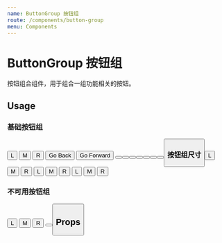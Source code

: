 ```yaml
---
name: ButtonGroup 按钮组
route: /components/button-group
menu: Components
---
```



# ButtonGroup 按钮组

按钮组合组件，用于组合一组功能相关的按钮。

## Usage

### 基础按钮组

<Playground>
  <Button.Group>
    <Button>L</Button>
    <Button>M</Button>
    <Button>R</Button>
  </Button.Group>
  <Button.Group>
    <Button type="primary" icon="arrow-left">
      Go Back
    </Button>
    <Button type="primary" icon="arrow-right" iconPosition="right">
      Go Forward
    </Button>
  </Button.Group>
  <Button.Group>
    <Button type="primary" icon="download" square={true} />
    <Button type="primary" icon="upload" square={true} />
  </Button.Group>
  <Button.Group>
    <Button type="success" icon="smile" square={true} />
    <Button type="success" icon="view" square={true} />
  </Button.Group>
  <Button.Group>
    <Button type="warning" icon="alipay" square={true} />
    <Button type="warning" icon="wxpay" square={true} />
  </Button.Group>
  <Button.Group>
    <Button type="danger" icon="delete" square={true} />
    <Button type="danger" icon="close" square={true} />
  </Button.Group>
</Playground>

### 按钮组尺寸

<Playground>
  <Button.Group size="small">
    <Button>L</Button>
    <Button>M</Button>
    <Button>R</Button>
  </Button.Group>
  <Button.Group>
    <Button>L</Button>
    <Button>M</Button>
    <Button>R</Button>
  </Button.Group>
  <Button.Group size="large">
    <Button>L</Button>
    <Button>M</Button>
    <Button>R</Button>
  </Button.Group>
</Playground>

### 不可用按钮组

<Playground>
  <Button.Group disabled={true}>
    <Button>L</Button>
    <Button>M</Button>
    <Button>R</Button>
  </Button.Group>
  <Button.Group disabled={true}>
    <Button type="warning" icon="alipay" square={true} />
    <Button type="warning" icon="wxpay" square={true} />
  </Button.Group>
</Playground>

## Props

<PropsTable of={Button.Group} />
